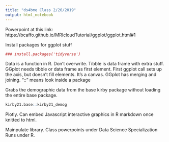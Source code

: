 ```yaml
---
title: "ds4bme Class 2/26/2019"
output: html_notebook
---
```

Powerpoint at this link:
https://bcaffo.github.io/MRIcloudTutorial/ggplot/ggplot.html#1

Install packages for ggplot stuff
```r
### install.packages('tidyverse')
```

Data is a function in R. Don't overwrite. 
Tibble is data frame with extra stuff.
GGplot needs tibble or data frame as first element.
First ggplot call sets up the axis, but doesn't fill elements.  It's a canvas.
GGplot has merging and joining.
"::" means look inside a package

Grabs the demographic data from the base kirby package without loading the entire base package.
```r
kirby21.base::kirby21_demog
```

Plotly.
Can embed Javascript interactive graphics in R markdown once knitted to html.

Mainpulate library.
Class powerpoints under Data Science Specialization
Runs under R.
